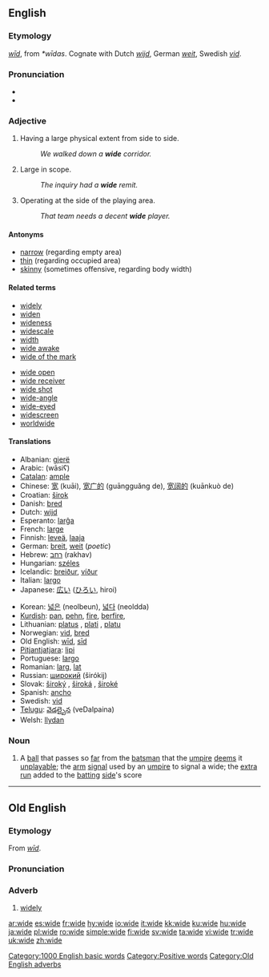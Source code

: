 ==English==

===Etymology===
{{OE.}} ''[[wid|wīd]]'', from {{Ger.}} ''*wīdas''.  Cognate with Dutch ''[[wijd]]'', German ''[[weit]]'', Swedish ''[[vid]]''.

===Pronunciation===
{{IPA|/waɪd/}}
*{{audio|en-us-wide.ogg|Audio (US)}}
*{{rhymes|aɪd}}

===Adjective===
{{en-adj|wid|er}}

# Having a large physical extent from side to side.
#:''We walked down a '''wide''' corridor.''
# Large in scope.
#:''The inquiry had a '''wide''' remit.''
# {{sports}} Operating at the side of the playing area.
#:''That team needs a decent '''wide''' player.''

====Antonyms====
* [[narrow]] (regarding empty area)
* [[thin]] (regarding occupied area)
* [[skinny]] (sometimes offensive, regarding body width)

====Related terms====
{{top2}}
*[[widely]]
*[[widen]]
*[[wideness]]
*[[widescale]]
*[[width]]
*[[wide awake]]
*[[wide of the mark]]
{{mid2}}
*[[wide open]]
*[[wide receiver]]
*[[wide shot]]
*[[wide-angle]]
*[[wide-eyed]]
*[[widescreen]]
*[[worldwide]]
{{bottom2}}

====Translations====
{{top}}
*Albanian: [[gjerë]]
*Arabic: {{ARchar|[[واسع]]}} (wāsiʕ)
*[[Catalan]]: [[ample]]
*Chinese: [[宽]] (kuāi), [[宽广的]] (guāngguǎng de), [[宽阔的]] (kuānkuò de)
*Croatian: [[širok]]
*Danish: [[bred]]
*Dutch: [[wijd]]
*Esperanto: [[larĝa]]
*French: [[large]]
*Finnish: [[leveä]], [[laaja]]
*German: [[breit]], [[weit]] (''poetic'')
*Hebrew: [[רחב]] (rakhav)
*Hungarian: [[széles]]
*Icelandic: [[breiður]], [[víður]]
*Italian: [[largo]]
*Japanese: [[広い]] ([[ひろい]], hiroi)
{{mid}}
*Korean: [[넓은]] (neolbeun), [[넓다]] (neoldda)
*[[Kurdish]]: [[pan]], [[pehn]], [[fire]], [[berfire]], {{KUchar|[[پان]]}}
*Lithuanian: [[platus]] {{m}}, [[plati]] {{f}}, [[platu]] {{n}}
*Norwegian: [[vid]], [[bred]]
*Old English: [[wid#Old English|wīd]], [[sid#Old English|sīd]]
*[[Pitjantjatjara]]: [[lipi]]
*Portuguese: [[largo]]
*Romanian: [[larg]], [[lat]]
*Russian: [[широкий]] (širókij)
*Slovak: [[široký]] {{m}}, [[široká]] {{f}}, [[široké]] {{n}}
*Spanish: [[ancho]]
*Swedish: [[vid]]
*[[Telugu]]: [[వెడల్పైన]] (veDalpaina)
*Welsh: [[llydan]]
{{bottom}}

===Noun===
{{en-noun}}

# {{cricket}} A [[ball]] that passes so [[far]] from the [[batsman]] that the [[umpire]] [[deem]]s it [[unplayable]]; the [[arm]] [[signal]] used by an [[umpire]] to signal a wide; the [[extra]] [[run]] added to the [[batting]] [[side]]'s score

[[Category:1000 English basic words]]
[[Category:Positive words]]

----

==Old English==

===Etymology===
From ''[[wid|wīd]]''.

===Pronunciation===
{{IPA|/wi:d/}}

===Adverb===
{{unicode|'''wīde'''}}

# [[widely]]

[[Category:Old English adverbs]]

[[ar:wide]]
[[es:wide]]
[[fr:wide]]
[[hy:wide]]
[[io:wide]]
[[it:wide]]
[[kk:wide]]
[[ku:wide]]
[[hu:wide]]
[[ja:wide]]
[[pl:wide]]
[[ro:wide]]
[[simple:wide]]
[[fi:wide]]
[[sv:wide]]
[[ta:wide]]
[[vi:wide]]
[[tr:wide]]
[[uk:wide]]
[[zh:wide]]